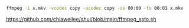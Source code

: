 
```bash
ffmpeg -i x.mkv -vcodec copy -acodec copy -ss 00:00 -to 00:01 x.mkv
```
https://github.com/chiaweilee/shui/blob/main/ffmpeg_ssto.sh
